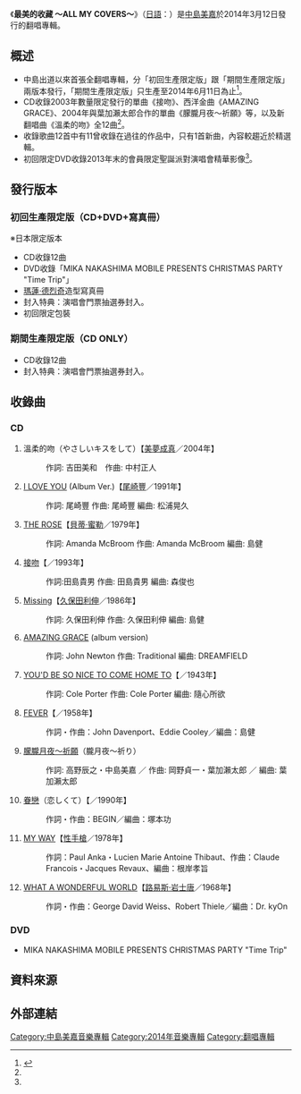 {{Infobox Album
| Name           = 最美的收藏 ～ALL MY COVERS～ 
| Type           = [[翻唱專輯|翻唱專輯]] 
| Artist         = [[中島美嘉|中島美嘉]] 
| Cover          =  All_my_covers.jpg
| Released       = 2014年3月12日 
| Genre          = [[J-POP|J-POP]]
| Length         = 53分51秒
| Label          = 日本[[新力音樂|新力音樂]] 
| Chart position =  *週榜最高排名第7位（[[Oricon|Oricon]]） 
| Last album     = [[REAL_(中島美嘉專輯)|REAL]]<br /> (2013年) 
| This album     = '''最美的收藏 ～ALL MY COVERS～''' <br /> (2014年) 
| Next album     =  [[DEARS_昂首明日|DEARS 昂首明日]]<br />[[TEARS_留戀昨日|TEARS 留戀昨日]]<br />（2014年）
}}

《'''最美的收藏 ～ALL MY COVERS～'''》（[[日語|日語]]：{{lang|ja|'''ずっと好きだった ～ALL MY COVERS～'''}}）是[[中島美嘉|中島美嘉]]於2014年3月12日發行的翻唱專輯。

== 概述 ==
*中島出道以來首張全翻唱專輯，分「初回生產限定版」跟「期間生產限定版」兩版本發行，「期間生產限定版」只生產至2014年6月11日為止<ref name="musicman">{{cite web|url=http://www.musicman-net.com/artist/32912.html|language=ja|title=<span lang="ja">中島美嘉、初のカバーアルバム「ずっと好きだった〜ALL MY COVERS〜」3/12発売|publisher=musicman.net|date=2014-01-30|accessdate=2014-01-30|archive-date=2016-03-04|archive-url=https://web.archive.org/web/20160304211550/http://www.musicman-net.com/artist/32912.html|dead-url=no}}</ref>。
*CD收錄2003年數量限定發行的單曲《接吻》、西洋金曲《AMAZING GRACE》、2004年與葉加瀨太郎合作的單曲《朦朧月夜～祈願》等，以及新翻唱曲《溫柔的吻》全12曲<ref name="musicman"/>。
*收錄歌曲12首中有11曾收錄在過往的作品中，只有1首新曲，內容較趨近於精選輯。
*初回限定DVD收錄2013年末的會員限定聖誕派對演唱會精華影像<ref name="musicman"/>。

== 發行版本 ==
=== 初回生產限定版（CD+DVD+寫真冊） ===
※日本限定版本
*CD收錄12曲
*DVD收錄「MIKA NAKASHIMA MOBILE PRESENTS CHRISTMAS PARTY "Time Trip"」
*[[瑪蓮·德烈奇|瑪蓮·德烈奇]]造型寫真冊
* 封入特典：演唱會門票抽選券封入。
*初回限定包裝

=== 期間生產限定版（CD ONLY） ===
*CD收錄12曲
* 封入特典：演唱會門票抽選券封入。

== 收錄曲 ==
=== CD ===
#溫柔的吻（やさしいキスをして）【[[美夢成真_(樂團)|美夢成真]]／2004年】
#:作詞: 吉田美和　作曲: 中村正人
#[[YES_愛的諾言|I LOVE YOU]] (Album Ver.)【[[尾崎豐|尾崎豐]]／1991年】
#:作詞: 尾崎豐 作曲: 尾崎豐 編曲: 松浦晃久
#[[我愛你_(中島美嘉單曲)|THE ROSE]]【[[貝蒂·蜜勒|貝蒂·蜜勒]]／1979年】
#:作詞: Amanda McBroom 作曲: Amanda McBroom 編曲: 島健
#[[接吻_(中島美嘉單曲)|接吻]]【{{link-ja|ORIGINAL LOVE|ORIGINAL LOVE}}／1993年】
#:作詞:田島貴男 作曲: 田島貴男 編曲: 森俊也
#[[火鳥_(中島美嘉單曲)|Missing]]【[[久保田利伸|久保田利伸]]／1986年】
#:作詞: 久保田利伸 作曲: 久保田利伸 編曲: 島健
#[[TRUE_唯美生存|AMAZING GRACE]] (album version)
#:作詞: John Newton 作曲: Traditional 編曲: DREAMFIELD
#[[永遠的詩|YOU'D BE SO NICE TO COME HOME TO]]【{{link-en|Helen Merrill|Helen Merrill}}／1943年】
#:作詞: Cole Porter 作曲: Cole Porter 編曲: 隨心所欲
#[[真實的自我|FEVER]]【{{link-en|Peggy Lee|Peggy Lee}}／1958年】
#:作詞・作曲：John Davenport、Eddie Cooley／編曲：島健
#[[朦朧月夜～祈願|朦朧月夜～祈願]]（朧月夜〜祈り）
#:作詞: 高野辰之・中島美嘉 ／ 作曲: 岡野貞一・葉加瀨太郎 ／ 編曲: 葉加瀨太郎
#[[MY_SUGAR_CAT|眷戀]]（恋しくて）【{{link-ja|BEGIN|BEGIN (バンド)}}／1990年】
#:作詞・作曲：BEGIN／編曲：塚本功
#[[THE_END|MY WAY]]【[[性手槍|性手槍]]／1978年】
#:作詞：Paul Anka・Lucien Marie Antoine Thibaut、作曲：Claude Francois・Jacques Revaux、編曲：根岸孝旨
#[[ALL_HANDS__TOGETHER|WHAT A WONDERFUL WORLD]]【[[路易斯·岩士唐|路易斯·岩士唐]]／1968年】
#:作詞・作曲：George David Weiss、Robert Thiele／編曲：Dr. kyOn

=== DVD ===
*MIKA NAKASHIMA MOBILE PRESENTS CHRISTMAS PARTY "Time Trip"

== 資料來源 ==
{{Reflist}}

== 外部連結 ==
{{中島美嘉}}

[[Category:中島美嘉音樂專輯|Category:中島美嘉音樂專輯]]
[[Category:2014年音樂專輯|Category:2014年音樂專輯]]
[[Category:翻唱專輯|Category:翻唱專輯]]